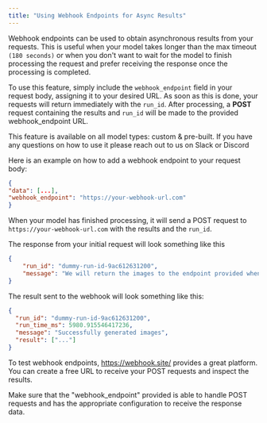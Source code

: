 ```yaml
---
title: "Using Webhook Endpoints for Async Results"
---
```


Webhook endpoints can be used to obtain asynchronous results from your requests. This is useful when your model takes longer than the max timeout `(180 seconds)` or when you don't want to wait for the model to finish processing the request and prefer receiving the response once the processing is completed.

To use this feature, simply include the `webhook_endpoint` field in your request body, assigning it to your desired URL. As soon as this is done, your requests will return immediately with the `run_id`. After processing, a **POST** request containing the results and `run_id` will be made to the provided webhook_endpoint URL.

<Note>
    This feature is available on all model types: custom & pre-built. If you have any questions on how to use it please
    reach out to us on Slack or Discord
</Note>

Here is an example on how to add a webhook endpoint to your request body:

```json
{
"data": [...],
"webhook_endpoint": "https://your-webhook-url.com"
}
```

When your model has finished processing, it will send a POST request to `https://your-webhook-url.com` with the results and the `run_id`.

The response from your initial request will look something like this

```json
{
    "run_id": "dummy-run-id-9ac612631200",
    "message": "We will return the images to the endpoint provided when the task is complete."
}
```

The result sent to the webhook will look something like this:

```json
{
  "run_id": "dummy-run-id-9ac612631200",
  "run_time_ms": 5980.915546417236,
  "message": "Successfully generated images",
  "result": ["..."]
}
```


To test webhook endpoints, https://webhook.site/ provides a great platform. You can create a free URL to receive your POST requests and inspect the results.

<Note>
    Make sure that the "webhook_endpoint" provided is able to handle POST requests and has the
    appropriate configuration to receive the response data.
</Note>